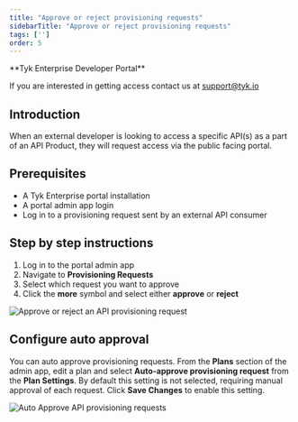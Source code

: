 ```yaml
---
title: "Approve or reject provisioning requests"
sidebarTitle: "Approve or reject provisioning requests"
tags: ['']
order: 5
---
```



<Note>
**Tyk Enterprise Developer Portal**

If you are interested in getting access contact us at [support@tyk.io](<mailto:support@tyk.io?subject=Tyk Enterprise Portal Beta>)
</Note>


## Introduction

When an external developer is looking to access a specific API(s) as a part of an API Product, they will request access via the public facing portal.

## Prerequisites

- A Tyk Enterprise portal installation
- A portal admin app login
- Log in to a provisioning request sent by an external API consumer

## Step by step instructions

1. Log in to the portal admin app
2. Navigate to **Provisioning Requests**
3. Select which request you want to approve
4. Click the **more** symbol and select either **approve** or **reject**

<img src="/img/dashboard/portal-management/enterprise-portal/approve-request.png" alt="Approve or reject an API provisioning request" />

## Configure auto approval

You can auto approve provisioning requests. From the **Plans** section of the admin app, edit a plan and select **Auto-approve provisioning request** from the **Plan Settings**. By default this setting is not selected, requiring manual approval of each request. Click **Save Changes** to enable this setting.

<img src="/img/dashboard/portal-management/enterprise-portal/auto-approve-requests.png" alt="Auto Approve API provisioning requests" />